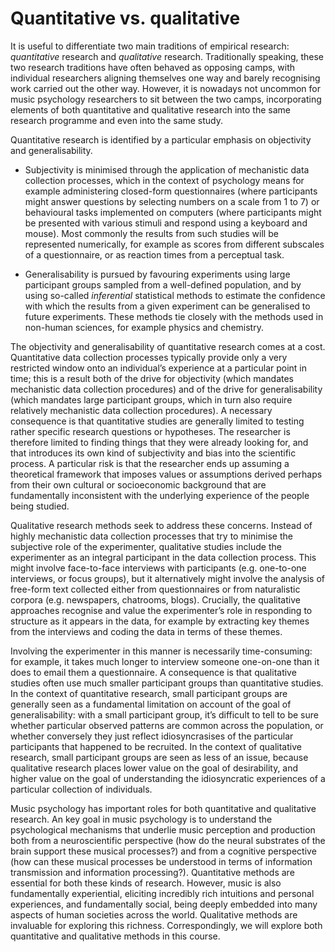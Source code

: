 # Quantitative vs. qualitative

It is useful to differentiate two main traditions of empirical research: *quantitative* research and *qualitative* research. Traditionally speaking, these two research traditions have often behaved as opposing camps, with individual researchers aligning themselves one way and barely recognising work carried out the other way. However, it is nowadays not uncommon for music psychology researchers to sit between the two camps, incorporating elements of both quantitative and qualitative research into the same research programme and even into the same study.

Quantitative research is identified by a particular emphasis on objectivity and generalisability.

-   Subjectivity is minimised through the application of mechanistic data collection processes, which in the context of psychology means for example administering closed-form questionnaires (where participants might answer questions by selecting numbers on a scale from 1 to 7) or behavioural tasks implemented on computers (where participants might be presented with various stimuli and respond using a keyboard and mouse). Most commonly the results from such studies will be represented numerically, for example as scores from different subscales of a questionnaire, or as reaction times from a perceptual task.

-   Generalisability is pursued by favouring experiments using large participant groups sampled from a well-defined population, and by using so-called *inferential* statistical methods to estimate the confidence with which the results from a given experiment can be generalised to future experiments. These methods tie closely with the methods used in non-human sciences, for example physics and chemistry.

The objectivity and generalisability of quantitative research comes at a cost. Quantitative data collection processes typically provide only a very restricted window onto an individual's experience at a particular point in time; this is a result both of the drive for objectivity (which mandates mechanistic data collection procedures) and of the drive for generalisability (which mandates large participant groups, which in turn also require relatively mechanistic data collection procedures). A necessary consequence is that quantitative studies are generally limited to testing rather specific research questions or hypotheses. The researcher is therefore limited to finding things that they were already looking for, and that introduces its own kind of subjectivity and bias into the scientific process. A particular risk is that the researcher ends up assuming a theoretical framework that imposes values or assumptions derived perhaps from their own cultural or socioeconomic background that are fundamentally inconsistent with the underlying experience of the people being studied.

Qualitative research methods seek to address these concerns. Instead of highly mechanistic data collection processes that try to minimise the subjective role of the experimenter, qualitative studies include the experimenter as an integral participant in the data collection process. This might involve face-to-face interviews with participants (e.g. one-to-one interviews, or focus groups), but it alternatively might involve the analysis of free-form text collected either from questionnaires or from naturalistic corpora (e.g. newspapers, chatrooms, blogs). Crucially, the qualitative approaches recognise and value the experimenter's role in responding to structure as it appears in the data, for example by extracting key themes from the interviews and coding the data in terms of these themes.

Involving the experimenter in this manner is necessarily time-consuming: for example, it takes much longer to interview someone one-on-one than it does to email them a questionnaire. A consequence is that qualitative studies often use much smaller participant groups than quantitative studies. In the context of quantitative research, small participant groups are generally seen as a fundamental limitation on account of the goal of generalisability: with a small participant group, it's difficult to tell to be sure whether particular observed patterns are common across the population, or whether conversely they just reflect idiosyncrasises of the particular participants that happened to be recruited. In the context of qualitative research, small participant groups are seen as less of an issue, because qualitative research places lower value on the goal of desirability, and higher value on the goal of understanding the idiosyncratic experiences of a particular collection of individuals.

Music psychology has important roles for both quantitative and qualitative research. An key goal in music psychology is to understand the psychological mechanisms that underlie music perception and production both from a neuroscientific perspective (how do the neural substrates of the brain support these musical processes?) and from a cognitive perspective (how can these musical processes be understood in terms of information transmission and information processing?). Quantitative methods are essential for both these kinds of research. However, music is also fundamentally experiential, eliciting incredibly rich intuitions and personal experiences, and fundamentally social, being deeply embedded into many aspects of human societies across the world. Qualitative methods are invaluable for exploring this richness. Correspondingly, we will explore both quantitative and qualitative methods in this course.
